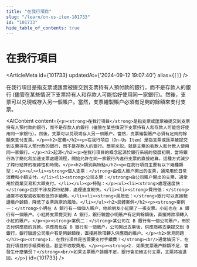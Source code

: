 ```yaml
---
title: "在我行項目"
slug: "/learn/on-us-item-101733"
id: "101733"
hide_table_of_contents: true
---
```



# 在我行項目

<ArticleMeta id={101733} updatedAt={'2024-09-12 19:07:40'} alias={`[]`} />
<div className='border-solid border-b border-t-0 my-4 border-[var(--ifm-color-gray-300)]' />

在我行項目是指支票或匯票被提交到支票持有人預付款的銀行，而不是存款人的銀行 (儘管在某些情況下支票持有人和存款人可能恰好使用同一家銀行)。然後，支票可以兑現或存入另一個賬户。當然，支票繪製賬户必須有足夠的餘額來支付支票。

<AIContent content={`<p><strong>在我行項目</strong>是指支票或匯票被提交到支票持有人預付款的銀行，而不是存款人的銀行（儘管在某些情況下支票持有人和存款人可能恰好使用同一家銀行）。然後，支票可以兑現或存入另一個賬户。當然，支票繪製賬户必須有足夠的餘額來支付支票。</p><h2>定義</h2><p>在我行項目（On-Us Item）是指支票或匯票被提交到支票持有人預付款的銀行，而不是存款人的銀行。簡單來説，就是支票的收款人和付款人使用同一家銀行。</p><h2>起源</h2><p>在我行項目的概念起源於銀行系統的發展初期，當時銀行為了簡化和加速支票處理流程，開始允許在同一家銀行內進行支票的直接結算。這種方式減少了跨行結算的複雜性和時間。</p><h2>類別與特點</h2><p>在我行項目主要有以下幾種類型：</p><ul><li><strong>個人支票：</strong>由個人賬户開出的支票，通常用於日常消費和小額支付。</li><li><strong>公司支票：</strong>由公司賬户開出的支票，通常用於商業交易和大額支付。</li></ul><p>特點：</p><ul><li><strong>處理速度快：</strong>由於不涉及跨行結算，處理速度較快。</li><li><strong>費用低：</strong>通常不收取或收取較低的手續費。</li><li><strong>風險低：</strong>銀行可以直接驗證賬户餘額，降低了支票跳票的風險。</li></ul><h2>具體案例</h2><p><strong>案例一：</strong>小明在 A 銀行有一個個人賬户，他給朋友小紅開了一張支票。小紅也在 A 銀行有一個賬户。小紅將支票提交到 A 銀行，銀行驗證小明賬户有足夠餘額後，直接將款項轉入小紅的賬户。</p><p><strong>案例二：</strong>某公司在 B 銀行有一個公司賬户，用於支付供應商的貨款。供應商也在 B 銀行有一個賬户。公司開出支票後，供應商將支票提交到 B 銀行，銀行驗證公司賬户有足夠餘額後，直接將款項轉入供應商的賬户。</p><h2>常見問題</h2><p><strong>1. 在我行項目是否需要支付手續費？</strong><br/>通常情況下，在我行項目的手續費較低，甚至不收取費用。</p><p><strong>2. 如果支票賬户餘額不足，會發生什麼情況？</strong><br/>如果支票賬户餘額不足，銀行會拒絕支付支票，支票將被退回。</p>`} id={101733} />
